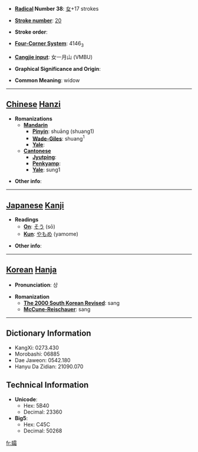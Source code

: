 * '''[[Wiktionary:Chinese radical index| Radical]] Number 38''': [[Wiktionary:Chinese radical index 女|女]]+17 strokes

* '''[[Wiktionary:Chinese total strokes index|Stroke number]]''': [[Wiktionary:Chinese total strokes index 20|20]]

* '''Stroke order''': 

* '''[[Wiktionary:Chinese four corner index|Four-Corner System]]''': 4146<sub>3</sub>

* '''[[Wiktionary:Chinese Cangjie index|Cangjie input]]''': 女一月山 (VMBU)

* '''Graphical Significance and Origin''': 

* '''Common Meaning''': widow

----

== [[Chinese]] [[Hanzi]] ==

* '''Romanizations'''
** '''[[Mandarin]]'''
*** '''[[Pinyin]]''': shuāng (shuang1)
*** '''[[Wade-Giles]]''': shuang<sup>1</sup>
*** '''[[Yale]]''': 
** '''[[Cantonese]]'''
*** '''[[Jyutping]]''':
*** '''[[Penkyamp]]''': 
*** '''[[Yale]]''': sung1

* '''Other info''': 

----

== [[Japanese]] [[Kanji]] ==

* '''Readings'''
** '''[[On]]''': [[そう]] (sō)
** '''[[Kun]]''': [[やもめ]] (yamome)

* '''Other info''':  

----

== [[Korean]] [[Hanja]] ==

* '''Pronunciation''': 상

* '''Romanization'''
** '''[[The 2000 South Korean Revised Romanization|The 2000 South Korean Revised]]''': sang
** '''[[McCune-Reischauer]]''': sang

----

== Dictionary Information ==

* KangXi: 0273.430
* Morobashi: 06885
* Dae Jaweon: 0542.180
* Hanyu Da Zidian: 21090.070

== Technical Information ==

* '''Unicode''':
** Hex: 5B40
** Decimal: 23360
* '''Big5''':
** Hex: C45C
** Decimal: 50268

[[fr:孀]]